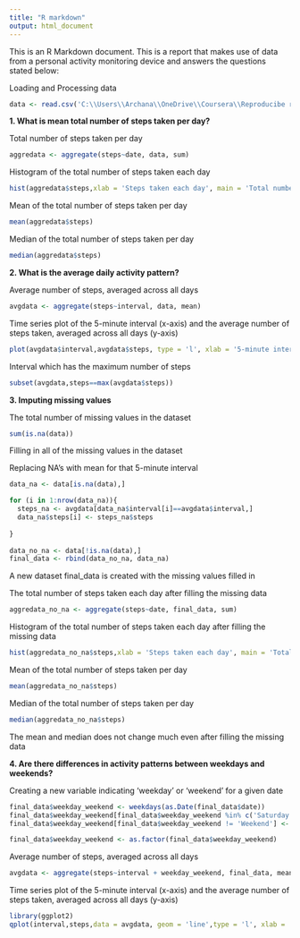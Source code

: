 ```yaml
---
title: "R markdown"
output: html_document
---
```


This is an R Markdown document. This is a report that makes use of data from a personal activity monitoring device and answers the questions stated below:

Loading and Processing data

```r
data <- read.csv('C:\\Users\\Archana\\OneDrive\\Coursera\\Reproducibe research\\activity.csv')
```

**1. What is mean total number of steps taken per day?**

Total number of steps taken per day

```r
aggredata <- aggregate(steps~date, data, sum)
```

Histogram of the total number of steps taken each day
```r
hist(aggredata$steps,xlab = 'Steps taken each day', main = 'Total number of steps taken each day', col = 'cyan')
```

Mean of the total number of steps taken per day
```r
mean(aggredata$steps)
```

Median of the total number of steps taken per day
```r
median(aggredata$steps)
```

**2. What is the average daily activity pattern?**

Average number of steps, averaged across all days
```r
avgdata <- aggregate(steps~interval, data, mean)
```

Time series plot of the 5-minute interval (x-axis) and the average number of steps taken, averaged across all days (y-axis)

```r
plot(avgdata$interval,avgdata$steps, type = 'l', xlab = '5-minute interval', ylab = 'Average number of steps taken',main = 'Interval Vs Average number of steps ',col = 'blue')
```

Interval which has the maximum number of steps
```r
subset(avgdata,steps==max(avgdata$steps))
```

**3. Imputing missing values**

The total number of missing values in the dataset
```r
sum(is.na(data))
```

Filling in all of the missing values in the dataset

Replacing NA's with mean for that 5-minute interval
```r
data_na <- data[is.na(data),]

for (i in 1:nrow(data_na)){
  steps_na <- avgdata[data_na$interval[i]==avgdata$interval,]
  data_na$steps[i] <- steps_na$steps
  
}
  
data_no_na <- data[!is.na(data),]
final_data <- rbind(data_no_na, data_na)
```

A new dataset final_data is created with the missing values filled in

The total number of steps taken each day after filling the missing data
```r
aggredata_no_na <- aggregate(steps~date, final_data, sum)
```


Histogram of the total number of steps taken each day after filling the missing data

```r
hist(aggredata_no_na$steps,xlab = 'Steps taken each day', main = 'Total number of steps taken each day', col = 'red')
```

Mean of the total number of steps taken per day
```r
mean(aggredata_no_na$steps)
```

Median of the total number of steps taken per day
```r
median(aggredata_no_na$steps)
```

The mean and median does not change much even after filling the missing data


**4. Are there differences in activity patterns between weekdays and weekends?**


Creating a new variable indicating 'weekday' or 'weekend' for a given date

```r
final_data$weekday_weekend <- weekdays(as.Date(final_data$date))
final_data$weekday_weekend[final_data$weekday_weekend %in% c('Saturday','Sunday')] <- 'Weekend'
final_data$weekday_weekend[final_data$weekday_weekend != 'Weekend'] <- 'Weekday'

final_data$weekday_weekend <- as.factor(final_data$weekday_weekend)
```


Average number of steps, averaged across all days
```r
avgdata <- aggregate(steps~interval + weekday_weekend, final_data, mean)
```

Time series plot of the 5-minute interval (x-axis) and the average number of steps taken, averaged across all days (y-axis)

```r
library(ggplot2)
qplot(interval,steps,data = avgdata, geom = 'line',type = 'l', xlab = 'Interval', ylab = 'Average number of steps') + facet_wrap(~weekday_weekend, ncol = 1)
```

